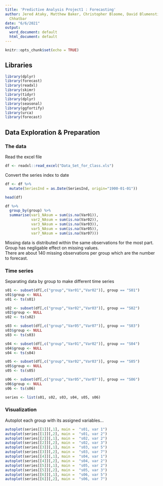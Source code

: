 ---
title: 'Predictive Analysis Project1 : Forecasting'
author: Jered Ataky, Matthew Baker, Christopher Bloome, David Blumenstiel, Dhairav
  Chhatbar
date: "6/6/2021"
output:
  word_document: default
  html_document: default
---

```{r setup, include=FALSE}
knitr::opts_chunk$set(echo = TRUE)
```


## Libraries
```{r, warning = FALSE, message=FALSE}
library(dplyr)
library(forecast)
library(readxl)
library(skimr)
library(tidyr)
library(dplyr)
library(seasonal)
library(ggfortify)
library(urca)
library(forecast)
```

## Data Exploration & Preparation

### The data

Read the excel file
```{r}

df <- readxl::read_excel("Data_Set_for_Class.xls")

```


Convert the series index to date
```{r}
df <- df %>%
  mutate(SeriesInd = as.Date(SeriesInd, origin="1900-01-01"))

head(df)

```

```{r}
df %>%
  group_by(group) %>%
  summarise(var1_NAsum = sum(is.na(Var01)),
            var2_NAsum = sum(is.na(Var02)),
            var3_NAsum = sum(is.na(Var03)),
            var5_NAsum = sum(is.na(Var05)),
            var7_NAsum = sum(is.na(Var07)))
```

Missing data is distributed within the same observations for the most part.  Group has negligable effect on missing values.  
There are about 140 missing observations per group which are the number to forecast.

### Time series

Separating data by group to make different time series

```{r}
s01 <- subset(df[,c("group","Var01","Var02")], group == "S01")
s01$group <- NULL
s01 <- ts(s01)

s02 <- subset(df[,c("group","Var02","Var03")], group == "S02")
s02$group <- NULL
s02 <- ts(s02)

s03 <- subset(df[,c("group","Var05","Var07")], group == "S03")
s03$group <- NULL
s03 <- ts(s03)

s04 <- subset(df[,c("group","Var01","Var02")], group == "S04")
s04$group <- NULL
s04 <- ts(s04)

s05 <- subset(df[,c("group","Var02","Var03")], group == "S05")
s05$group <- NULL
s05 <- ts(s05)

s06 <- subset(df[,c("group","Var05","Var07")], group == "S06")
s06$group <- NULL
s06 <- ts(s06)

series <- list(s01, s02, s03, s04, s05, s06)

```


### Visualization

Autoplot each group with its assigned variables...

```{r warning=FALSE}

autoplot(series[[1]][,1], main =  "s01, var 1")
autoplot(series[[1]][,2], main =  "s01, var 2")
autoplot(series[[2]][,1], main =  "s02, var 2")
autoplot(series[[2]][,2], main =  "s02, var 3")
autoplot(series[[3]][,1], main =  "s03, var 5")
autoplot(series[[3]][,2], main =  "s03, var 7")
autoplot(series[[4]][,1], main =  "s04, var 1")
autoplot(series[[4]][,2], main =  "s04, var 2")
autoplot(series[[5]][,1], main =  "s05, var 2")
autoplot(series[[5]][,2], main =  "s05, var 3")
autoplot(series[[6]][,1], main =  "s06, var 5")
autoplot(series[[6]][,2], main =  "s06, var 7")

```